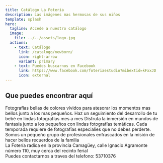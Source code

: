 ```yaml
---
title: Catálogo La Foteria
description: Las imágenes mas hermosas de sus niños
template: splash
hero:
  tagline: Accede a nuestro catálogo
  image:
    file: ../../assets/logo.jpg
  actions:
    - text: Catálogo
      link: /catalogo/newborn/
      icon: right-arrow
      variant: primary
    - text: Puedes buscarnos en Facebook
      link: https://www.facebook.com/foteriaestudio?mibextid=kFxxJD
      icon: external
---
```



## Que puedes encontrar aquí

<CardGrid stagger>
	<Card title="Impresionantes fotografías" icon="pencil">
		Fotografías bellas de colores vívidos para atesorar los momentos mas bellos junto a los mas pequeños.
	</Card>
	<Card title="Disfruta de tu bebé " icon="add-document">
		Haz un seguimiento del desarrollo de tu bebé en lindas fotografías mes a mes
	</Card>
	<Card title="Fotografías temáticas" icon="setting">
		Disfruta la inmersión en mundos de fantasía junto a los pequeños con lindas fotografías temáticas.
	</Card>
	<Card title="Especiales de temporada" icon="setting">
		Cada temporada requiere de fotografías especialies que no debes perderte.
	</Card>
</CardGrid>

<Tabs>
  <TabItem label="Quienes somos">
	<div> Somos un pequeño grupo de profesionales enfrascados en la misión de hacer bellos recuerdos de la familia</div>
  </TabItem>
  <TabItem label="Contáctanos">
   <div> La Fotería radica en la provincia Camagüey, calle Ignacio Agramonte número 110, muy cerca del recinto ferial </div>
   <div> Puedes contactarnos a traves del telefono: 53710376 </div>
  </TabItem>
</Tabs>



